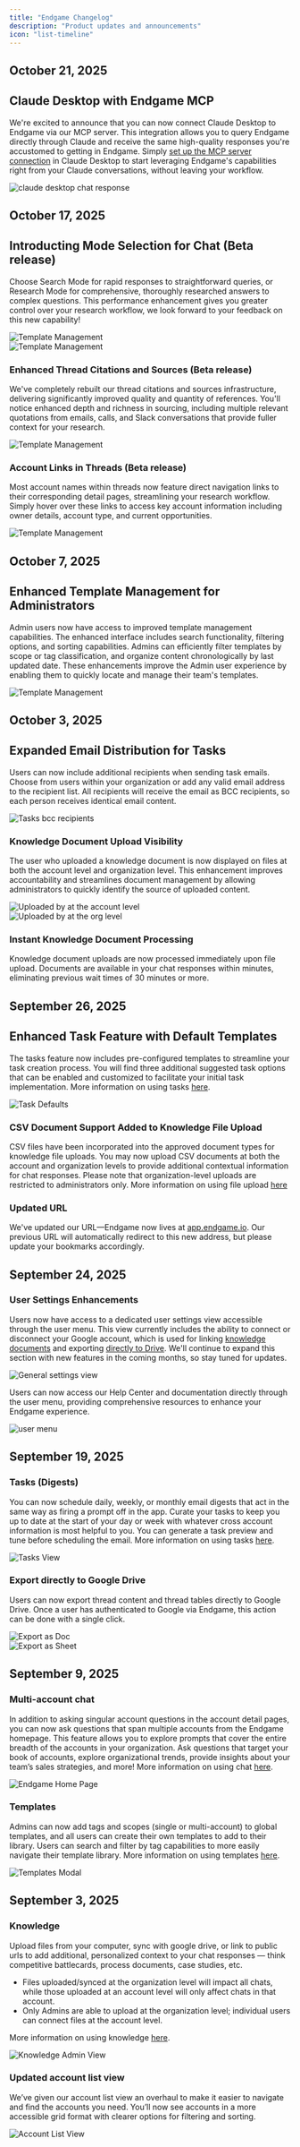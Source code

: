 ```yaml
---
title: "Endgame Changelog"
description: "Product updates and announcements"
icon: "list-timeline"
---
```


## October 21, 2025

## Claude Desktop with Endgame MCP
We're excited to announce that you can now connect Claude Desktop to Endgame via our MCP server. This integration allows you to query Endgame directly through Claude and receive the same high-quality responses you're accustomed to getting in Endgame. Simply [set up the MCP server connection](https://docs.endgame.io/endgame-mcp-server) in Claude Desktop to start leveraging Endgame's capabilities right from your Claude conversations, without leaving your workflow.

<Frame>
  <img
    src="./images/claude-desktop-mcp-10-20-25.png"
    alt="claude desktop chat response"
    className="rounded-lg"
  />
</Frame>

## October 17, 2025 

## Introducting Mode Selection for Chat (Beta release)
Choose Search Mode for rapid responses to straightforward queries, or Research Mode for comprehensive, thoroughly researched answers to complex questions. This performance enhancement gives you greater control over your research workflow, we look forward to your feedback on this new capability!

<Frame>
  <img
    src="./images/search-mode-home-10-22-25.png"
    alt="Template Management"
    className="rounded-lg"
  />
</Frame>
<br/>
<Frame>
  <img
    src="./images/multi-mode-10-22-25.png"
    alt="Template Management"
    className="rounded-lg"
  />
</Frame>

### Enhanced Thread Citations and Sources (Beta release)
We've completely rebuilt our thread citations and sources infrastructure, delivering significantly improved quality and quantity of references. You'll notice enhanced depth and richness in sourcing, including multiple relevant quotations from emails, calls, and Slack conversations that provide fuller context for your research.

<Frame>
  <img
    src="./images/call-source-10-16-25.png"
    alt="Template Management"
    className="rounded-lg"
  />
</Frame>

### Account Links in Threads (Beta release)
Most account names within threads now feature direct navigation links to their corresponding detail pages, streamlining your research workflow. Simply hover over these links to access key account information including owner details, account type, and current opportunities. 

<Frame>
  <img
    src="./images/account-link-10-17-25.png"
    alt="Template Management"
    className="rounded-lg"
  />
</Frame>

## October 7, 2025

## Enhanced Template Management for Administrators
Admin users now have access to improved template management capabilities. The enhanced interface includes search functionality, filtering options, and sorting capabilities. Admins can efficiently filter templates by scope or tag classification, and organize content chronologically by last updated date.
These enhancements improve the Admin user experience by enabling them to quickly locate and manage their team's templates.

<Frame>
  <img
    src="./images/template-management-10-7-25.png"
    alt="Template Management"
    className="rounded-lg"
  />
</Frame>

## October 3, 2025

## Expanded Email Distribution for Tasks
Users can now include additional recipients when sending task emails. Choose from users within your organization or add any valid email address to the recipient list. All recipients will receive the email as BCC recipients, so each person receives identical email content.

<Frame>
  <img
    src="./images/tasks-bcc-10-3-25.png"
    alt="Tasks bcc recipients"
    className="rounded-lg"
  />
</Frame>

### Knowledge Document Upload Visibility
The user who uploaded a knowledge document is now displayed on files at both the account level and organization level. This enhancement improves accountability and streamlines document management by allowing administrators to quickly identify the source of uploaded content. 

<Frame>
  <img
    src="./images/uploaded-by-account-10-3-25.png"
    alt="Uploaded by at the account level"
    className="rounded-lg"
  />
</Frame>
<br/>
<Frame>
  <img
    src="./images/uploaded-by-knowledge-org-10-3-25.png"
    alt="Uploaded by at the org level"
    className="rounded-lg"
  />
</Frame>

### Instant Knowledge Document Processing
Knowledge document uploads are now processed immediately upon file upload. Documents are available in your chat responses within minutes, eliminating previous wait times of 30 minutes or more.

## September 26, 2025

## Enhanced Task Feature with Default Templates
The tasks feature now includes pre-configured templates to streamline your task creation process. You will find three additional suggested task options that can be enabled and customized to facilitate your initial task implementation. More information on using tasks [here](/features/tasks).

<Frame>
  <img
    src="./images/task-defaults-9-26-25.png"
    alt="Task Defaults"
    className="rounded-lg"
  />
</Frame>

### CSV Document Support Added to Knowledge File Upload
CSV files have been incorporated into the approved document types for knowledge file uploads. You may now upload CSV documents at both the account and organization levels to provide additional contextual information for chat responses. Please note that organization-level uploads are restricted to administrators only. More information on using file upload [here](/features/file-upload)

### Updated URL
We've updated our URL—Endgame now lives at [app.endgame.io](https://app.endgame.io/). Our previous URL will automatically redirect to this new address, but please update your bookmarks accordingly.


## September 24, 2025

### User Settings Enhancements

Users now have access to a dedicated user settings view accessible through the user menu. This view currently includes the ability to connect or disconnect your Google account, which is used for linking [knowledge documents](/features/file-upload) and exporting [directly to Drive](/features/export-endgame-content). We'll continue to expand this section with new features in the coming months, so stay tuned for updates.

<Frame>
  <img
    src="./images/general-settings-view-9-24-25.png"
    alt="General settings view"
    className="rounded-lg"
  />
</Frame>

Users can now access our Help Center and documentation directly through the user menu, providing comprehensive resources to enhance your Endgame experience.

<Frame>
  <img
    src="./images/user-menu-9-24-25.png"
    alt="user menu"
    className="rounded-lg"
  />
</Frame>

## September 19, 2025

### Tasks (Digests)

You can now schedule daily, weekly, or monthly email digests that act in the same way as firing a prompt off in the app. Curate your tasks to keep you up to date at the start of your day or week with whatever cross account information is most helpful to you. You can generate a task preview and tune before scheduling the email. More information on using tasks [here](/features/tasks).

<Frame>
  <img
    src="./images/tasks-8-27-25.png"
    alt="Tasks View"
    className="rounded-lg"
  />
</Frame>

### Export directly to Google Drive

Users can now export thread content and thread tables directly to Google Drive. Once a user has authenticated to Google via Endgame, this action can be done with a single click.

<Frame>
  <img
    src="./images/export-doc-9-17-25.png"
    alt="Export as Doc"
    className="rounded-lg"
  />
</Frame>
<br />
<Frame>
  <img
    src="./images/export-sheets-9-17-25.png"
    alt="Export as Sheet"
    className="rounded-lg"
  />
</Frame>

## September 9, 2025

### Multi-account chat

In addition to asking singular account questions in the account detail pages, you can now ask questions that span multiple accounts from the Endgame homepage. This feature allows you to explore prompts that cover the entire breadth of the accounts in your organization. Ask questions that target your book of accounts, explore organizational trends, provide insights about your team’s sales strategies, and more! More information on using chat [here](/endgame-chat-101).

<Frame>
  <img
    src="./images/home-page-8-27-25.png"
    alt="Endgame Home Page"
    className="rounded-lg"
  />
</Frame>

### Templates

Admins can now add tags and scopes (single or multi-account) to global templates, and all users can create their own templates to add to their library. Users can search and filter by tag capabilities to more easily navigate their template library. More information on using templates [here](/features/templates).

<Frame>
  <img
    src="./images/template-modal-8-24-25.png"
    alt="Templates Modal"
    className="rounded-lg"
  />
</Frame>

## September 3, 2025

### Knowledge

Upload files from your computer, sync with google drive, or link to public urls to add additional, personalized context to your chat responses — think competitive battlecards, process documents, case studies, etc.

- Files uploaded/synced at the organization level will impact all chats, while those uploaded at an account level will only affect chats in that account.
- Only Admins are able to upload at the organization level; individual users can connect files at the account level.

More information on using knowledge [here](/features/file-upload).

<Frame>
  <img
    src="./images/knowledge-admin-9-23-25.png"
    alt="Knowledge Admin View"
    className="rounded-lg"
  />
</Frame>

### Updated account list view

We’ve given our account list view an overhaul to make it easier to navigate and find the accounts you need. You’ll now see accounts in a more accessible grid format with clearer options for filtering and sorting.

<Frame>
  <img
    src="./images/account-list-8-28-25.png"
    alt="Account List View"
    className="rounded-lg"
  />
</Frame>
